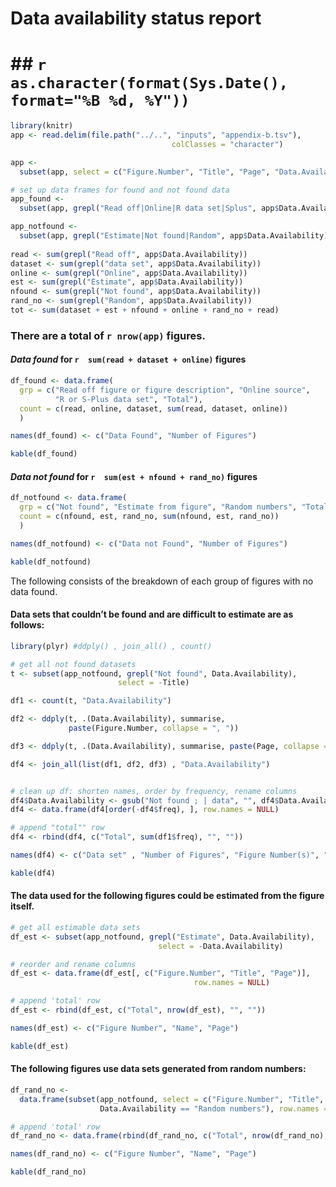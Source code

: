 # **Data availability status report**
## `r as.character(format(Sys.Date(), format="%B %d, %Y"))`
========================================================

```r
library(knitr)
app <- read.delim(file.path("../..", "inputs", "appendix-b.tsv"), 
									colClasses = "character")

app <- 
  subset(app, select = c("Figure.Number", "Title", "Page", "Data.Availability"))

# set up data frames for found and not found data
app_found <- 
  subset(app, grepl("Read off|Online|R data set|Splus", app$Data.Availability))

app_notfound <- 
  subset(app, grepl("Estimate|Not found|Random", app$Data.Availability))
    
read <- sum(grepl("Read off", app$Data.Availability))
dataset <- sum(grepl("data set", app$Data.Availability))
online <- sum(grepl("Online", app$Data.Availability))
est <- sum(grepl("Estimate", app$Data.Availability))
nfound <- sum(grepl("Not found", app$Data.Availability))
rand_no <- sum(grepl("Random", app$Data.Availability))
tot <- sum(dataset + est + nfound + online + rand_no + read)

```

### There are a total of `r nrow(app)` figures.  

#### _Data found_ for `r  sum(read + dataset + online)` figures

```r

df_found <- data.frame(
  grp = c("Read off figure or figure description", "Online source", 
          "R or S-Plus data set", "Total"),
  count = c(read, online, dataset, sum(read, dataset, online))
  )

names(df_found) <- c("Data Found", "Number of Figures")

kable(df_found)

```

#### _Data not found_ for `r  sum(est + nfound + rand_no)` figures

```r

df_notfound <- data.frame(
  grp = c("Not found", "Estimate from figure", "Random numbers", "Total"),
  count = c(nfound, est, rand_no, sum(nfound, est, rand_no))
  )

names(df_notfound) <- c("Data not Found", "Number of Figures")

kable(df_notfound)

```

The following consists of the breakdown of each group of figures with no data found.

#### Data sets that couldn't be found and are difficult to estimate are as follows:

```r

library(plyr) #ddply() , join_all() , count()

# get all not found datasets
t <- subset(app_notfound, grepl("Not found", Data.Availability),
						select = -Title)

df1 <- count(t, "Data.Availability")

df2 <- ddply(t, .(Data.Availability), summarise, 
             paste(Figure.Number, collapse = ", "))

df3 <- ddply(t, .(Data.Availability), summarise, paste(Page, collapse = ", "))

df4 <- join_all(list(df1, df2, df3) , "Data.Availability")


# clean up df: shorten names, order by frequency, rename columns
df4$Data.Availability <- gsub("Not found ; | data", "", df4$Data.Availability)
df4 <- data.frame(df4[order(-df4$freq), ], row.names = NULL)

# append "total"" row
df4 <- rbind(df4, c("Total", sum(df1$freq), "", ""))

names(df4) <- c("Data set" , "Number of Figures", "Figure Number(s)", "Page(s)")

kable(df4)

```

#### The data used for the following figures could be estimated from the figure itself.

```r

# get all estimable data sets
df_est <- subset(app_notfound, grepl("Estimate", Data.Availability), 
								 select = -Data.Availability)

# reorder and rename columns
df_est <- data.frame(df_est[, c("Figure.Number", "Title", "Page")], 
										 row.names = NULL)

# append 'total' row
df_est <- rbind(df_est, c("Total", nrow(df_est), "", ""))

names(df_est) <- c("Figure Number", "Name", "Page")

kable(df_est)
```

#### The following figures use data sets generated from random numbers:

```r
df_rand_no <- 
  data.frame(subset(app_notfound, select = c("Figure.Number", "Title", "Page"), 
                    Data.Availability == "Random numbers"), row.names = NULL)

# append 'total' row
df_rand_no <- data.frame(rbind(df_rand_no, c("Total", nrow(df_rand_no), "")))

names(df_rand_no) <- c("Figure Number", "Name", "Page")

kable(df_rand_no)
```


